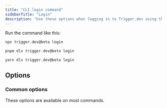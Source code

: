 ```yaml
---
title: "CLI login command"
sidebarTitle: "Login"
description: "Use these options when logging in to Trigger.dev using the CLI."
---
```



Run the command like this:

<CodeGroup>

```bash npm
npx trigger.dev@beta login
```

```bash pnpm
pnpm dlx trigger.dev@beta login
```

```bash yarn
yarn dlx trigger.dev@beta login
```

</CodeGroup>

## Options

### Common options

These options are available on most commands.

<CommonOptions />

